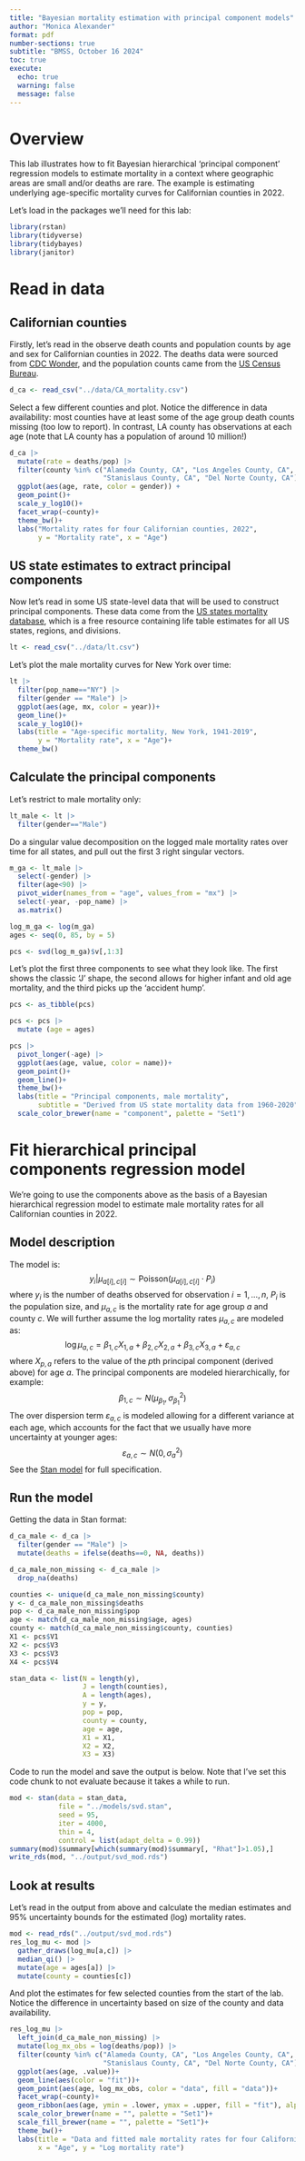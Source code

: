 ```yaml
---
title: "Bayesian mortality estimation with principal component models"
author: "Monica Alexander"
format: pdf
number-sections: true
subtitle: "BMSS, October 16 2024"
toc: true
execute: 
  echo: true
  warning: false
  message: false
---
```


# Overview

This lab illustrates how to fit Bayesian hierarchical 'principal component' regression models to estimate mortality in a context where geographic areas are small and/or deaths are rare. The example is estimating underlying age-specific mortality curves for Californian counties in 2022. 

Let's load in the packages we'll need for this lab:

```r
library(rstan)
library(tidyverse)
library(tidybayes)
library(janitor)
```

# Read in data

## Californian counties

Firstly, let's read in the observe death counts and population counts by age and sex for Californian counties in 2022. The deaths data were sourced from [CDC Wonder](https://wonder.cdc.gov/), and the population counts came from the [US Census Bureau](https://www.census.gov/data/tables/time-series/demo/popest/2020s-counties-detail.html).

```r
d_ca <- read_csv("../data/CA_mortality.csv")
```

Select a few different counties and plot. Notice the difference in data availability: most counties have at least some of the age group death counts missing (too low to report). In contrast, LA county has observations at each age (note that LA county has a population of around 10 million!)

```r
d_ca |> 
  mutate(rate = deaths/pop) |> 
  filter(county %in% c("Alameda County, CA", "Los Angeles County, CA",
                       "Stanislaus County, CA", "Del Norte County, CA")) |> 
  ggplot(aes(age, rate, color = gender)) + 
  geom_point()+
  scale_y_log10()+
  facet_wrap(~county)+
  theme_bw()+
  labs("Mortality rates for four Californian counties, 2022",
       y = "Mortality rate", x = "Age")
```


## US state estimates to extract principal components

Now let's read in some US state-level data that will be used to construct principal components. These data come from the [US states mortality database](https://usa.mortality.org/), which is a free resource containing life table estimates for all US states, regions, and divisions.

```r
lt <- read_csv("../data/lt.csv")
```

Let's plot the male mortality curves for New York over time:

```r
lt |> 
  filter(pop_name=="NY") |> 
  filter(gender == "Male") |> 
  ggplot(aes(age, mx, color = year))+
  geom_line()+
  scale_y_log10()+
  labs(title = "Age-specific mortality, New York, 1941-2019",
       y = "Mortality rate", x = "Age")+
  theme_bw()
```



## Calculate the principal components

Let's restrict to male mortality only:

```r
lt_male <- lt |> 
  filter(gender=="Male")
```

Do a singular value decomposition on the logged male mortality rates over time for all states, and pull out the first 3 right singular vectors.

```r
m_ga <- lt_male |> 
  select(-gender) |> 
  filter(age<90) |> 
  pivot_wider(names_from = "age", values_from = "mx") |>  
  select(-year, -pop_name) |>  
  as.matrix()

log_m_ga <- log(m_ga)
ages <- seq(0, 85, by = 5)

pcs <- svd(log_m_ga)$v[,1:3]
```

Let's plot the first three components to see what they look like. The first shows the classic 'J' shape, the second allows for higher infant and old age mortality, and the third picks up the 'accident hump'. 

```r
pcs <- as_tibble(pcs)

pcs <- pcs |> 
  mutate (age = ages)

pcs |> 
  pivot_longer(-age) |> 
  ggplot(aes(age, value, color = name))+
  geom_point()+
  geom_line()+
  theme_bw()+
  labs(title = "Principal components, male mortality",
       subtitle = "Derived from US state mortality data from 1960-2020")+
  scale_color_brewer(name = "component", palette = "Set1")

```

# Fit hierarchical principal components regression model

We're going to use the components above as the basis of a Bayesian hierarchical regression model to estimate male mortality rates for all Californian counties in 2022. 

## Model description

The model is:
$$
y_i|\mu_{a[i], c[i]} \sim \text{Poisson}(\mu_{a[i], c[i]}\cdot P_i)
$$
where $y_i$ is the number of deaths observed for observation $i = 1, \dots, n$, $P_i$ is the population size, and $\mu_{a,c}$ is the mortality rate for age group $a$ and county $c$. We will further assume the log mortality rates $\mu_{a,c}$ are modeled as:
$$
\log \mu_{a,c} = \beta_{1,c}X_{1,a} + \beta_{2,c}X_{2,a}+ \beta_{3,c}X_{3,a}+ \varepsilon_{a,c}
$$
where $X_{p,a}$ refers to the value of the $p$th principal component (derived above) for age $a$. The principal components are modeled hierarchically, for example:
$$
\beta_{1,c} \sim N(\mu_{\beta_1}, \sigma^2_{\beta_1})
$$
The over dispersion term $\varepsilon_{a,c}$ is modeled allowing for a different variance at each age, which accounts for the fact that we usually have more uncertainty at younger ages:
$$
\varepsilon_{a,c} \sim N(0, \sigma^2_a)
$$
See the [Stan model](https://github.com/MJAlexander/bayesian-demographic-estimation-tutorial/blob/main/models/svd.stan) for full specification. 

## Run the model

Getting the data in Stan format:

```r
d_ca_male <- d_ca |> 
  filter(gender == "Male") |> 
  mutate(deaths = ifelse(deaths==0, NA, deaths))

d_ca_male_non_missing <- d_ca_male |> 
  drop_na(deaths)

counties <- unique(d_ca_male_non_missing$county)
y <- d_ca_male_non_missing$deaths
pop <- d_ca_male_non_missing$pop
age <- match(d_ca_male_non_missing$age, ages)
county <- match(d_ca_male_non_missing$county, counties)
X1 <- pcs$V1
X2 <- pcs$V3
X3 <- pcs$V3
X4 <- pcs$V4

stan_data <- list(N = length(y), 
                  J = length(counties),
                  A = length(ages),
                  y = y,
                  pop = pop,
                  county = county,
                  age = age,
                  X1 = X1,
                  X2 = X2,
                  X3 = X3)
```

Code to run the model and save the output is below. Note that I've set this code chunk to not evaluate because it takes a while to run. 

```r
mod <- stan(data = stan_data, 
            file = "../models/svd.stan",
            seed = 95,
            iter = 4000,
            thin = 4,
            control = list(adapt_delta = 0.99))
summary(mod)$summary[which(summary(mod)$summary[, "Rhat"]>1.05),]
write_rds(mod, "../output/svd_mod.rds")
```

## Look at results

Let's read in the output from above and calculate the median estimates and 95% uncertainty bounds for the estimated (log) mortality rates.

```r
mod <- read_rds("../output/svd_mod.rds")
res_log_mu <- mod |> 
  gather_draws(log_mu[a,c]) |> 
  median_qi() |> 
  mutate(age = ages[a]) |> 
  mutate(county = counties[c])
```

And plot the estimates for few selected counties from the start of the lab. Notice the difference in uncertainty based on size of the county and data availability. 

```r
res_log_mu |> 
  left_join(d_ca_male_non_missing) |> 
  mutate(log_mx_obs = log(deaths/pop)) |> 
  filter(county %in% c("Alameda County, CA", "Los Angeles County, CA",
                       "Stanislaus County, CA", "Del Norte County, CA")) |> 
  ggplot(aes(age, .value))+
  geom_line(aes(color = "fit"))+
  geom_point(aes(age, log_mx_obs, color = "data", fill = "data"))+
  facet_wrap(~county)+
  geom_ribbon(aes(age, ymin = .lower, ymax = .upper, fill = "fit"), alpha = 0.2)+
  scale_color_brewer(name = "", palette = "Set1")+
  scale_fill_brewer(name = "", palette = "Set1")+
  theme_bw()+
  labs(title = "Data and fitted male mortality rates for four Californian counties, 2022",
       x = "Age", y = "Log mortality rate")
```

